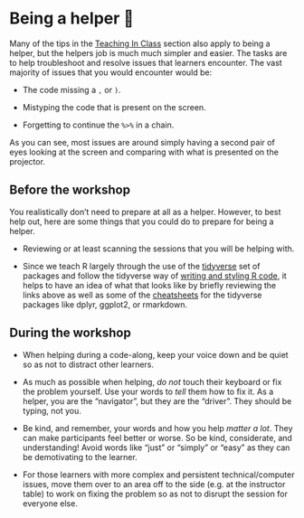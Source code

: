 # Being a helper 🤝

Many of the tips in the [Teaching In Class](instructors.qmd) section
also apply to being a helper, but the helpers job is much much simpler
and easier. The tasks are to help troubleshoot and resolve issues that
learners encounter. The vast majority of issues that you would encounter
would be:

-   The code missing a `,` or `)`.

-   Mistyping the code that is present on the screen.

-   Forgetting to continue the `%>%` in a chain.

As you can see, most issues are around simply having a second pair of
eyes looking at the screen and comparing with what is presented on the
projector.

## Before the workshop

You realistically don't need to prepare at all as a helper. However, to
best help out, here are some things that you could do to prepare for
being a helper.

-   Reviewing or at least scanning the sessions that you will be helping
    with.

-   Since we teach R largely through the use of the
    [tidyverse](https://www.tidyverse.org/) set of packages and follow
    the tidyverse way of [writing and styling R
    code](https://style.tidyverse.org/), it helps to have an idea of
    what that looks like by briefly reviewing the links above as well as
    some of the [cheatsheets](https://posit.co/resources/cheatsheets/)
    for the tidyverse packages like dplyr, ggplot2, or rmarkdown.

## During the workshop

-   When helping during a code-along, keep your voice down and be quiet
    so as not to distract other learners.

-   As much as possible when helping, *do not* touch their keyboard or
    fix the problem yourself. Use your words to *tell* them how to fix
    it. As a helper, you are the "navigator", but they are the "driver".
    They should be typing, not you.

-   Be kind, and remember, your words and how you help *matter a lot*.
    They can make participants feel better or worse. So be kind,
    considerate, and understanding! Avoid words like "just" or "simply"
    or "easy" as they can be demotivating to the learner.

-   For those learners with more complex and persistent
    technical/computer issues, move them over to an area off to the side
    (e.g. at the instructor table) to work on fixing the problem so as
    not to disrupt the session for everyone else.
